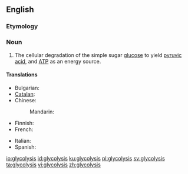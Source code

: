 ==English==
{{wikipedia}}

===Etymology===
{{confix|glyco|lysis|lang=en}}

===Noun===
{{en-noun|-}}

# {{context|biology|lang=en}} The cellular degradation of the simple sugar [[glucose]] to yield [[pyruvic acid]], and [[ATP]] as an energy source.

====Translations====
{{trans-top|cellular degradation of glucose}}
* Bulgarian: {{t|bg|глюкоза|f}}
* [[Catalan]]: {{t|ca|glicòlisi|f}}
* Chinese:
*: Mandarin: {{t+|cmn|糖酵解|tr=tángjiàojiě|sc=Hani}}
* Finnish: {{t+|fi|glykolyysi}}
* French: {{t+|fr|glycolyse|f}}
{{trans-mid}}
* Italian: {{t+|it|glicolisi|f}}
* Spanish: {{t|es|glicólisis|f}}
{{trans-bottom}}

[[io:glycolysis]]
[[id:glycolysis]]
[[ku:glycolysis]]
[[pl:glycolysis]]
[[sv:glycolysis]]
[[ta:glycolysis]]
[[vi:glycolysis]]
[[zh:glycolysis]]